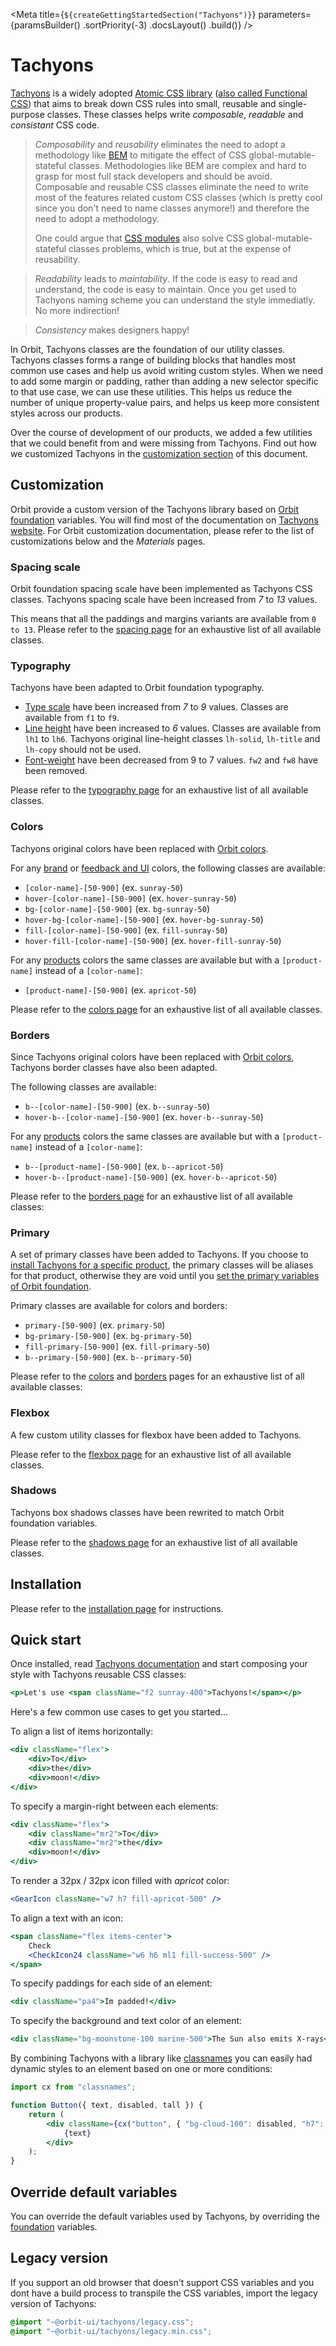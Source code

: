 
<Meta
    title={`${createGettingStartedSection("Tachyons")}`}
    parameters={paramsBuilder()
        .sortPriority(-3)
        .docsLayout(<IntroductionLayout sourcePath="/packages/tachyons/src" />)
        .build()}
/>

# Tachyons

[Tachyons](https://github.com/tachyons-css/tachyons) is a widely adopted [Atomic CSS library](https://acss.io/) ([also called Functional CSS](https://css-tricks.com/lets-define-exactly-atomic-css/)) that aims to break down CSS rules into small, reusable and single-purpose classes.
These classes helps write _composable_, _readable_ and _consistant_ CSS code.

>_Composability_ and _reusability_ eliminates the need to adopt a methodology like [BEM](http://getbem.com/) to mitigate the effect of CSS global-mutable-stateful classes. Methodologies like BEM are
>complex and hard to grasp for most full stack developers and should be avoid. Composable and reusable CSS classes eliminate the need to write most of the features related custom CSS classes (which is pretty cool since you don't need to name classes anymore!)
>and therefore the need to adopt a methodology.
>
>One could argue that [CSS modules](https://github.com/css-modules/css-modules) also solve CSS global-mutable-stateful classes problems, which is true, but at the expense of reusability.

>_Readability_ leads to _maintability_. If the code is easy to read and understand, the code is easy to maintain. Once you get used to Tachyons naming scheme you can understand the style immediatly. No more indirection!

>_Consistency_ makes designers happy!

In Orbit, Tachyons classes are the foundation of our utility classes. Tachyons classes forms a range of building blocks that handles most common use cases and help us avoid writing custom styles. When we need to add some margin or padding, rather than adding a new selector specific to that use case, we can use these utilities. This helps us reduce the number of unique property-value pairs, and helps us keep more consistent styles across our products.

Over the course of development of our products, we added a few utilities that we could benefit from and were missing from Tachyons. Find out how we customized Tachyons in the [customization section](#customization) of this document.

## Customization

Orbit provide a custom version of the Tachyons library based on [Orbit foundation](?path=/docs/getting-started-foundation--page) variables. You will find most of the documentation on [Tachyons website](http://tachyons.io/docs). For Orbit customization documentation, please refer to the list of customizations below and the _Materials_ pages.

### Spacing scale

Orbit foundation spacing scale have been implemented as Tachyons CSS classes. Tachyons spacing scale have been increased from _7_ to _13_ values.

This means that all the paddings and margins variants are available from `0 to 13`. Please refer to the [spacing page](?path=/docs/materials-spacing--page#tachyons) for an exhaustive list of all available classes.

### Typography

Tachyons have been adapted to Orbit foundation typography.

- [Type scale](?path=/docs/materials-typography--page#type-scale) have been increased from _7_ to _9_ values. Classes are available from `f1` to `f9`.
- [Line height](?path=/docs/materials-typography--page#line-height) have been increased to _6_ values. Classes are available from `lh1` to `lh6`. Tachyons original line-height classes `lh-solid`, `lh-title` and `lh-copy` should not be used.
- [Font-weight](?path=/docs/materials-typography--page#font-weight) have been decreased from 9 to 7 values. `fw2` and `fw8` have been removed.

Please refer to the [typography page](?path=/docs/materials-typography--page#tachyons) for an exhaustive list of all available classes.

### Colors

Tachyons original colors have been replaced with [Orbit colors](?path=/docs/materials-colors--page).

For any [brand](?path=/docs/materials-colors--page#brand) or [feedback and UI](?path=/docs/materials-colors--page#feedback-and-ui) colors, the following classes are available:

- `[color-name]-[50-900]` (ex. `sunray-50`)
- `hover-[color-name]-[50-900]` (ex. `hover-sunray-50`)
- `bg-[color-name]-[50-900]` (ex. `bg-sunray-50`)
- `hover-bg-[color-name]-[50-900]` (ex. `hover-bg-sunray-50`)
- `fill-[color-name]-[50-900]` (ex. `fill-sunray-50`)
- `hover-fill-[color-name]-[50-900]` (ex. `hover-fill-sunray-50`)

For any [products](?path=/docs/materials-colors--page#products) colors the same classes are available but with a `[product-name]` instead of a `[color-name]`:

- `[product-name]-[50-900]` (ex. `apricot-50`)

Please refer to the [colors page](?path=/docs/materials-colors--page#tachyons) for an exhaustive list of all available classes.

### Borders

Since Tachyons original colors have been replaced with [Orbit colors](?path=/docs/materials-colors--page), Tachyons border classes have also been adapted.

The following classes are available:

- `b--[color-name]-[50-900]` (ex. `b--sunray-50`)
- `hover-b--[color-name]-[50-900]` (ex. `hover-b--sunray-50`)

For any [products](?path=/docs/materials-colors--page#products) colors the same classes are available but with a `[product-name]` instead of a `[color-name]`:

- `b--[product-name]-[50-900]` (ex. `b--apricot-50`)
- `hover-b--[product-name]-[50-900]` (ex. `hover-b--apricot-50`)

Please refer to the [borders page](?path=/docs/materials-borders--page#tachyons) for an exhaustive list of all available classes:

### Primary

A set of primary classes have been added to Tachyons. If you choose to [install Tachyons for a specific product](?path=/docs/getting-started-installation--page#react-bundle), the primary classes will be aliases for that product, otherwise they are void until you [set the primary variables of Orbit foundation](?path=/docs/getting-started-foundation--page#override-variables).

Primary classes are available for colors and borders:

- `primary-[50-900]` (ex. `primary-50`)
- `bg-primary-[50-900]` (ex. `bg-primary-50`)
- `fill-primary-[50-900]` (ex. `fill-primary-50`)
- `b--primary-[50-900]` (ex. `b--primary-50`)

Please refer to the [colors](?path=/docs/materials-colors--page#tachyons) and [borders](?path=/docs/materials-borders--page#tachyons) pages for an exhaustive list of all available classes:

### Flexbox

A few custom utility classes for flexbox have been added to Tachyons.

Please refer to the [flexbox page](?path=/docs/materials-flexbox--page#tachyons) for an exhaustive list of all available classes.

### Shadows

Tachyons box shadows classes have been rewrited to match Orbit foundation variables.

Please refer to the [shadows page](?path=/docs/materials-shadows--page#tachyons) for an exhaustive list of all available classes.

## Installation

Please refer to the [installation page](?path=/docs/getting-started-installation--page) for instructions.

## Quick start

Once installed, read [Tachyons documentation](https://github.com/tachyons-css/tachyons) and start composing your style with Tachyons reusable CSS classes:

```jsx dark
<p>Let's use <span className="f2 sunray-400">Tachyons!</span></p>
```

Here's a few common use cases to get you started...

To align a list of items horizontally:

```jsx dark
<div className="flex">
    <div>To</div>
    <div>the</div>
    <div>moon!</div>
</div>
```

To specify a margin-right between each elements:

```jsx dark
<div className="flex">
    <div className="mr2">To</div>
    <div className="mr2">the</div>
    <div>moon!</div>
</div>
```

To render a 32px / 32px icon filled with _apricot_ color:

```jsx dark
<GearIcon className="w7 h7 fill-apricot-500" />
```

To align a text with an icon:

```jsx dark
<span className="flex items-center">
    Check
    <CheckIcon24 className="w6 h6 ml1 fill-success-500" />
</span>
```

To specify paddings for each side of an element:

```jsx dark
<div className="pa4">Im padded!</div>
```

To specify the background and text color of an element:

```jsx dark
<div className="bg-moonstone-100 marine-500">The Sun also emits X-rays</div>
```

By combining Tachyons with a library like [classnames](https://github.com/JedWatson/classnames) you can easily had dynamic styles to an element based on one or more conditions:

```jsx dark
import cx from "classnames";

function Button({ text, disabled, tall }) {
    return (
        <div className={cx("button", { "bg-cloud-100": disabled, "h7": tall, "f3": tall })}>
            {text}
        </div>
    );
}

```

## Override default variables

You can override the default variables used by Tachyons, by overriding the [foundation](?path=/docs/getting-started-foundation--page#override-variables) variables.

## Legacy version

If you support an old browser that doesn't support CSS variables and you dont have a build process to transpile the CSS variables, import the legacy version of Tachyons:

```css dark
@import "~@orbit-ui/tachyons/legacy.css";
@import "~@orbit-ui/tachyons/legacy.min.css";
```
